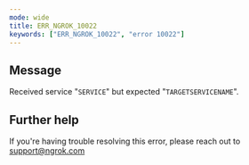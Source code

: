 ```yaml
---
mode: wide
title: ERR_NGROK_10022
keywords: ["ERR_NGROK_10022", "error 10022"]
---
```


## Message

Received service "`SERVICE`" but expected "`TARGETSERVICENAME`".

## Further help

If you're having trouble resolving this error, please reach out to [support@ngrok.com](mailto:support@ngrok.com?subject=Help%20with%20ERR_NGROK_10022)
